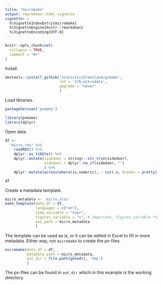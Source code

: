```yaml
---
title: "micromake"
output: rmarkdown::html_vignette
vignette: >
  %\VignetteIndexEntry{micromake}
  %\VignetteEngine{knitr::rmarkdown}
  %\VignetteEncoding{UTF-8}
---
```


```r
knitr::opts_chunk$set(
  collapse = TRUE,
  comment = "#>"
)
```

Install.
```r
devtools::install_github('StatisticsGreenland/pxmake',
                         ref = '176-mikrodata',
                         upgrade = "never"
                         )
```

Load libraries.

```r
packageVersion('pxmake')

library(pxmake)
library(dplyr)
```

Open data.

```r
df <- 
  "micro.rds" %>%
    readRDS() %>%
    dplyr::as_tibble() %>%
    dplyr::mutate(sidedoer = stringr::str_trim(sidedoer),
                  sidedoer = dplyr::na_if(sidedoer, "")
                  ) %>%
    dplyr::mutate(across(where(is.numeric), ~ cut(.x, breaks = pretty(.x))))

df
```

Create a metadata template.

```r
micro_metadata <- 'micro.xlsx' 
make_template(data_df = df, 
              languages = c("en"),
              time_variable = "taar",
              figures_variable = "n", # Important, figures_variable *has* to be "n"
              out_path = micro_metadata
              )
```

The template can be used as is, or it can be edited in Excel to fill in more metadata. Either way, run `micromake` to create the px-files.

```r
micromake(data_df = df, 
          metadata_path = micro_metadata,
          out_dir = file.path(getwd(), 'tmp') 
          )
```

The px-files can be found in `out_dir` which in this example is the working directory.

